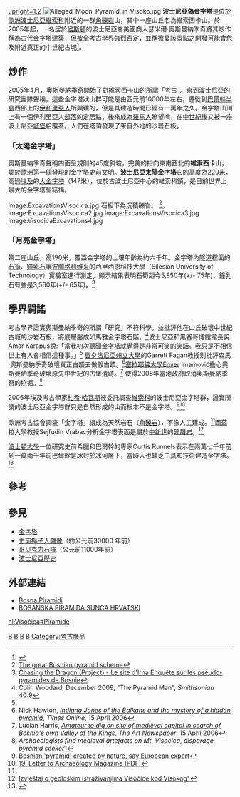 [[File:Bosnian_Sun_Pyramid_Lookout.jpg|upright=1.2]]
[[File:Alleged_Moon_Pyramid_in_Visoko.jpg|right]]
'''波士尼亞偽金字塔'''是位於[[歐洲|歐洲]][[波士尼亞|波士尼亞]][[維索科|維索科]]附近的一群[[角礫岩|角礫岩]]山，其中一座山丘名為維索西卡山。於2005年起，一名居於[[侯斯頓|侯斯頓]]的波士尼亞裔美國商人瑟米爾·奧斯曼納季奇將其炒作稱為古代金字塔建築，但被全[[考古學家|考古學界]]強烈否定，並稱擔憂該景點之開發可能會危及附近真正的中世紀古城<ref>{{Cite book|title=奢华圆梦之旅|last=[[李欣频|李欣频]]著|first=|publisher=北京：[[东方出版社|东方出版社]]|year=2018.03|isbn=978-7-5207-0221-8|location=|pages=183}}</ref>。

==炒作==
2005年4月，奧斯曼納季奇開始了對維索西卡山的所謂「考古」。來到波士尼亞的研究團隊聲稱，這些金字塔狀山群可能是由西元前10000年左右，遷徙到[[巴爾幹半島|巴爾幹半島]]西部上的[[伊利里亞人|伊利里亞人]]所興建的，但是其建造時間已經有一萬年之久。金字塔山頂上有一個伊利里亞人[[部落|部落]]的定居點，後來成為[[羅馬人|羅馬人]]瞭望哨，在[[中世紀|中世紀]]後又被一座波士尼亞[[城堡|城堡]]給覆蓋。人們在塔頂發現了來自外地的沙岩石板。
===「太陽金字塔」===
奧斯曼納季奇聲稱四面呈規則的45度斜坡，完美的指向東南西北的'''維索西卡山'''，屬於歐洲第一個發現的金字塔[[史前|史前]]文明。'''波士尼亞太陽金字塔'''它的高度為220米，高過[[埃及|埃及]]的[[大金字塔|大金字塔]]（147米），位於古波士尼亞中心的維索科鎮，是目前世界上最大的金字塔型結構。
<gallery>
Image:ExcavationsVisocica.jpg|石板下為沉積礫岩。
<ref name="#1">[http://www.britarch.ac.uk/ba/ba92/feat3.shtml The great Bosnian pyramid scheme]</ref>。
Image:ExcavationsVisocica2.jpg
Image:ExcavationsVisocica3.jpg
Image:VisocicaExcavations4.jpg
</gallery>
===「月亮金字塔」===
第二座山丘，高190米，覆蓋金字塔的土壤年齡為約六千年。金字塔內隧道裡面的[[石筍|石筍]]、[[鐘乳石|鐘乳石]]讓[[波蘭|波蘭]][[格利维采|格利维采]]的西里西恩科技大學（Silesian University of Technology）實驗室進行測定，顯示結果表明石筍距今5,850年(+/- 75年)，鐘乳石有些是3,560年(+/- 65年)。<ref>[http://irna.lautre.net/Chasing-the-Dragon-Project.html Chasing the Dragon (Project) - Le site d'Irna Enquête sur les pseudo-pyramides de Bosnie]</ref>

==學界闢謠==
考古學界證實奧斯曼納季奇的所謂「研究」不符科學，並批評他在山丘破壞中世紀古城的沙岩石板，將底層鑿成如馬雅金字塔石階。<ref name=Smiths>Colin Woodard, December 2009, "The Pyramid Man", ''Smithsonian'' 40:9</ref>波士尼亞和黑塞哥博館館長說Amar Karapus說:「當我初次聽聞金字塔就覺得是非常可笑的笑話。我只是不相信世上有人會相信這種事。」<ref name=Smiths/>  [[賓夕法尼亞州立大學|賓夕法尼亞州立大學]]的Garrett Fagan教授則批評森馬·奧斯曼納季奇破壞真正古蹟去做假古蹟。<ref>Nick Hawton, [http://www.timesonline.co.uk/article/0,,13509-2135223,00.html ''Indiana Jones of the Balkans and the mystery of a hidden pyramid''], ''Times Online'', 15 April 2006</ref>[[塞拉耶佛大學|塞拉耶佛大學]]Enver Imamović擔心奧斯曼納季奇破壞原先中世紀的古堡遺跡。<ref>Lucian Harris, [http://www.theartnewspaper.com/article01.asp?id=237 ''Amateur to dig on site of medieval capital in search of Bosnia's own Valley of the Kings''], ''The Art Newspaper'', 15 April 2006</ref> 使得2008年當地政府取消奧斯曼納季奇的挖掘。<ref>''Archaeologists find medieval artefacts on Mt. Visocica, disparage pyramid seeker''[http://www.setimes.com/cocoon/setimes/xhtml/en_GB/features/setimes/features/2008/09/18/feature-02]</ref>

2006年埃及考古學家[[札希·哈瓦斯|札希·哈瓦斯]]被委託調查[[維索科|維索科]]的波士尼亞金字塔群，證實所謂的波士尼亞金字塔群只是自然形成的山而根本不是金字塔。<ref>[http://news.yahoo.com/s/afp/20060609/sc_afp/bosniaarchaeology_060609194121;_ylt=AnAo9ZP6_dA_5zN0kLWRagDPOrgF;_ylu=X3oDMTA5aHJvMDdwBHNlYwN5bmNhdA--  Bosnian 'pyramid' created by nature, say European expert]</ref><ref>[http://www.archaeology.org/online/features/osmanagic/zahi_hawass.pdf 19. Letter to Archaeology Magazine (PDF)]</ref>

歐洲考古協會調查「金字塔」組成為天然岩石（[[角礫岩|角礫岩]]），不像人工建成。<ref name="#1"/>圖茲拉大學教授Sejfudin Vrabac分析金字塔表面是屬於[[中新世|中新世]]的[[碎屑岩|碎屑岩]]。<ref>[http://irna.lautre.net/IMG/pdf/Output.pdf Izvještaj o geološkim istraživanjima Visočice kod Visokog" ]</ref>

[[波士頓大學|波士頓大學]]一位研究史前希臘和巴爾幹的專家Curtis Runnels表示在兩萬七千年前到一萬兩千年前巴爾幹是冰封於冰河層下，當時人也缺乏工具和技術建造金字塔。<ref name="archmag">{{Cite web|title=The Bosnia-Atlantis Connection - Archaeology Magazine Archive|url=https://archive.archaeology.org/online/features/osmanagic/|access-date=2021-08-30|work=archive.archaeology.org}}</ref>

==參考==
{{reflist|2}}

==參見==
* [[金字塔|金字塔]]
* [[史前獅子人雕像|史前獅子人雕像]]（約公元前30000 年前）
* [[哥贝克力石阵|哥贝克力石阵]]（公元前11000年前）
* [[波斯尼亚和黑塞哥维那历史|波士尼亞歷史]]

== 外部連結 ==
* [http://sionvadisi.net/turk-dunyasi/bosna-piramidi Bosna Piramidi ]
* [http://sionvadisi.net/english/bosanska-piramida-sunca-hrvatski BOSANSKA PIRAMIDA SUNCA HRVATSKI ]
[[Category:波斯尼亚和黑塞哥维那历史|B]]
[[Category:金字塔|B]]
[[Category:偽考古學|B]]
[[Category:考古學造假案|B]]
[[Category:考古贋品|Category:考古贋品]]

[[nl:Visočica#Piramide|nl:Visočica#Piramide]]